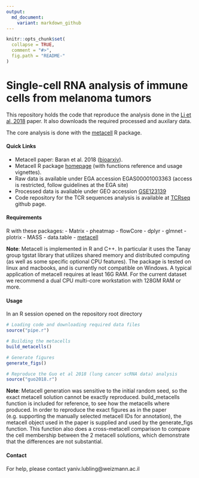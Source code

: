 ```yaml
---
output:
  md_document:
    variant: markdown_github
---
```


```r
knitr::opts_chunk$set(
  collapse = TRUE,
  comment = "#>",
  fig.path = "README-"
)
```

# Single-cell RNA analysis of immune cells from melanoma tumors

This repository holds the code that reproduce the analysis done in the [Li et al, 2018](https://www.cell.com/cell/fulltext/S0092-8674(18)31568-X) paper. It also downloads the required processed and auxilary data. 

The core analysis is done with the [metacell](https://tanaylab.bitbucket.io/metacell-r/index.html) R package. 

#### Quick Links

* Metacell paper: Baran et al. 2018 ([bioarxiv](https://www.biorxiv.org/content/early/2018/10/08/437665)).
* Metacell R package [homepage](https://tanaylab.bitbucket.io/metacell-r/index.html) (with functions reference and usage vignettes).
* Raw data is available under EGA accession EGAS00001003363 (access is restricted, follow guidelines at the EGA site)
* Processed data is avaliable under GEO accession [GSE123139](https://www.ncbi.nlm.nih.gov/geo/query/acc.cgi?acc=GSE123139)
* Code repository for the TCR sequences analysis is available at [TCRseq](https://github.com/DiklaGelbard/TCRseq) github page.

#### Requirements

R with these packages:
- Matrix
- pheatmap
- flowCore
- dplyr
- glmnet
- plotrix
- MASS
- data.table
- [metacell](https://tanaylab.bitbucket.io/metacell-r/index.html)

**Note**: Metacell is implemented in R and C++. In particular it uses the Tanay group tgstat library that utilizes shared memory and distributed computing (as well as some specific optional CPU features). The package is tested on linux and macbooks, and is currently not compatible on Windows. A typical application of metacell requires at least 16G RAM. 
For the current dataset we recommend a dual CPU multi-core workstation with 128GM RAM or more.

#### Usage
In an R session opened on the repository root directory
```r
# Loading code and downloading required data files
source("pipe.r")

# Building the metacells
build_metacells()

# Generate figures
generate_figs()

# Reproduce the Guo et al 2018 (lung cancer scRNA data) analysis
source("guo2018.r")

```

**Note**: Metacell generation was sensitive to the initial random seed, so the exact metacell solution cannot be exactly reproduced. build_metacells function is included for reference, to see how the metacells where produced. 
In order to reproduce the exact figures as in the paper (e.g. supporting the manually selected metacell IDs for annotation), the metacell object used in the paper is supplied and used by the generate_figs function. This function also does a cross-metacell comparison to compare the cell membership between the 2 metacell solutions, which demonstrate that the differences are not substantial. 

#### Contact
For help, please contact yaniv.lubling@weizmann.ac.il